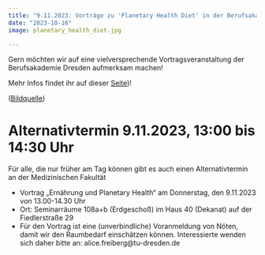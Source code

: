 ```yaml
---
title: "9.11.2023: Vorträge zu 'Planetary Health Diet' in der Berufsakademie"
date: "2023-10-16"
image: planetary_health_diet.jpg

---
```


Gern möchten wir auf eine vielversprechende Vortragsveranstaltung der Berufsakademie Dresden aufmerksam machen! 

Mehr Infos findet ihr auf dieser [Seite](https://www.ba-dresden.de/die-akademie/veranstaltungen/veranstaltungen-detailseite/vortragsveranstaltung-planetary-health))!


([Bildquelle](https://commons.wikimedia.org/wiki/File:Food-healthy-vegetables-potatoes_(23958160949).jpg))

# Alternativtermin 9.11.2023, 13:00 bis 14:30 Uhr
Für alle, die nur früher am Tag können gibt es auch einen Alternativtermin an der Medizinischen Fakultät

* Vortrag „Ernährung und Planetary Health“ am Donnerstag, den 9.11.2023 von 13.00-14.30 Uhr
* Ort: Seminarräume 108a+b (Erdgeschoß) im Haus 40 (Dekanat) auf der Fiedlerstraße 29
* Für den Vortrag ist eine (unverbindliche) Voranmeldung von Nöten, damit wir den Raumbedarf einschätzen können. Interessierte wenden sich daher bitte an: alice.freiberg@tu-dresden.de